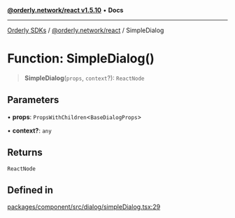 [**@orderly.network/react v1.5.10**](/sdks/tech-doc/@orderly.network/react/README) • **Docs**

***

[Orderly SDKs](/sdks/tech-doc/packages) / [@orderly.network/react](/sdks/tech-doc/@orderly.network/react/README) / SimpleDialog

# Function: SimpleDialog()

> **SimpleDialog**(`props`, `context`?): `ReactNode`

## Parameters

• **props**: `PropsWithChildren`\<`BaseDialogProps`\>

• **context?**: `any`

## Returns

`ReactNode`

## Defined in

[packages/component/src/dialog/simpleDialog.tsx:29](https://github.com/OrderlyNetwork/js-sdk/blob/554ae704783e3b83c40bb234a899e8f02987d9b6/packages/component/src/dialog/simpleDialog.tsx#L29)

